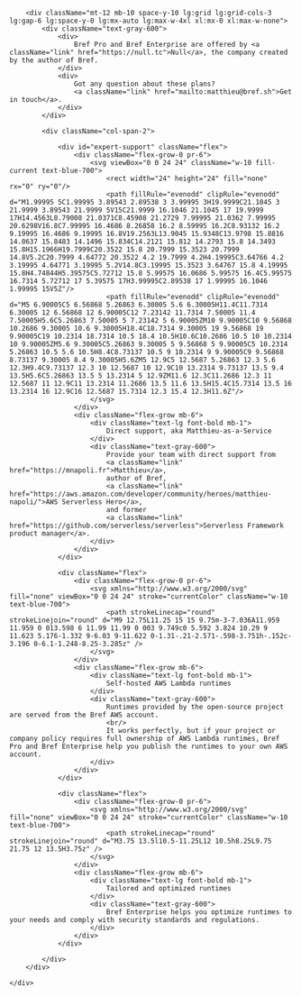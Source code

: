 
<div className="py-24 sm:py-32">
    <div className="mx-auto max-w-7xl px-6 lg:px-8">
        <Plans/>

        <div className="mt-12 mb-10 space-y-10 lg:grid lg:grid-cols-3 lg:gap-6 lg:space-y-0 lg:mx-auto lg:max-w-4xl xl:mx-0 xl:max-w-none">
            <div className="text-gray-600">
                <div>
                    Bref Pro and Bref Enterprise are offered by <a className="link" href="https://null.tc">Null</a>, the company created by the author of Bref.
                </div>
                <div>
                    Got any question about these plans?
                    <a className="link" href="mailto:matthieu@bref.sh">Get in touch</a>.
                </div>
            </div>

            <div className="col-span-2">

                <div id="expert-support" className="flex">
                    <div className="flex-grow-0 pr-6">
                        <svg viewBox="0 0 24 24" className="w-10 fill-current text-blue-700">
                            <rect width="24" height="24" fill="none" rx="0" ry="0"/>
                            <path fillRule="evenodd" clipRule="evenodd" d="M1.99995 5C1.99995 3.89543 2.89538 3 3.99995 3H19.9999C21.1045 3 21.9999 3.89543 21.9999 5V15C21.9999 16.1046 21.1045 17 19.9999 17H14.4563L8.79008 21.0371C8.45908 21.2729 7.99995 21.0362 7.99995 20.6298V16.8C7.99995 16.4686 8.26858 16.2 8.59995 16.2C8.93132 16.2 9.19995 16.4686 9.19995 16.8V19.2563L13.9045 15.9348C13.9798 15.8816 14.0637 15.8483 14.1496 15.834C14.2121 15.812 14.2793 15.8 14.3493 15.8H15.1966H19.7999C20.3522 15.8 20.7999 15.3523 20.7999 14.8V5.2C20.7999 4.64772 20.3522 4.2 19.7999 4.2H4.19995C3.64766 4.2 3.19995 4.64771 3.19995 5.2V14.8C3.19995 15.3523 3.64767 15.8 4.19995 15.8H4.74844H5.39575C5.72712 15.8 5.99575 16.0686 5.99575 16.4C5.99575 16.7314 5.72712 17 5.39575 17H3.99995C2.89538 17 1.99995 16.1046 1.99995 15V5Z"/>
                            <path fillRule="evenodd" clipRule="evenodd" d="M5 6.90005C5 6.56868 5.26863 6.30005 5.6 6.30005H11.4C11.7314 6.30005 12 6.56868 12 6.90005C12 7.23142 11.7314 7.50005 11.4 7.50005H5.6C5.26863 7.50005 5 7.23142 5 6.90005ZM10 9.90005C10 9.56868 10.2686 9.30005 10.6 9.30005H18.4C18.7314 9.30005 19 9.56868 19 9.90005C19 10.2314 18.7314 10.5 18.4 10.5H10.6C10.2686 10.5 10 10.2314 10 9.90005ZM5.6 9.30005C5.26863 9.30005 5 9.56868 5 9.90005C5 10.2314 5.26863 10.5 5.6 10.5H8.4C8.73137 10.5 9 10.2314 9 9.90005C9 9.56868 8.73137 9.30005 8.4 9.30005H5.6ZM5 12.9C5 12.5687 5.26863 12.3 5.6 12.3H9.4C9.73137 12.3 10 12.5687 10 12.9C10 13.2314 9.73137 13.5 9.4 13.5H5.6C5.26863 13.5 5 13.2314 5 12.9ZM11.6 12.3C11.2686 12.3 11 12.5687 11 12.9C11 13.2314 11.2686 13.5 11.6 13.5H15.4C15.7314 13.5 16 13.2314 16 12.9C16 12.5687 15.7314 12.3 15.4 12.3H11.6Z"/>
                        </svg>
                    </div>
                    <div className="flex-grow mb-6">
                        <div className="text-lg font-bold mb-1">
                            Direct support, aka Matthieu-as-a-Service
                        </div>
                        <div className="text-gray-600">
                            Provide your team with direct support from
                            <a className="link" href="https://mnapoli.fr">Matthieu</a>,
                            author of Bref,
                            <a className="link" href="https://aws.amazon.com/developer/community/heroes/matthieu-napoli/">AWS Serverless Hero</a>,
                            and former
                            <a className="link" href="https://github.com/serverless/serverless">Serverless Framework product manager</a>.
                        </div>
                    </div>
                </div>

                <div className="flex">
                    <div className="flex-grow-0 pr-6">
                        <svg xmlns="http://www.w3.org/2000/svg" fill="none" viewBox="0 0 24 24" stroke="currentColor" className="w-10 text-blue-700">
                            <path strokeLinecap="round" strokeLinejoin="round" d="M9 12.75L11.25 15 15 9.75m-3-7.036A11.959 11.959 0 013.598 6 11.99 11.99 0 003 9.749c0 5.592 3.824 10.29 9 11.623 5.176-1.332 9-6.03 9-11.622 0-1.31-.21-2.571-.598-3.751h-.152c-3.196 0-6.1-1.248-8.25-3.285z" />
                        </svg>
                    </div>
                    <div className="flex-grow mb-6">
                        <div className="text-lg font-bold mb-1">
                            Self-hosted AWS Lambda runtimes
                        </div>
                        <div className="text-gray-600">
                            Runtimes provided by the open-source project are served from the Bref AWS account.
                            <br/>
                            It works perfectly, but if your project or company policy requires full ownership of AWS Lambda runtimes, Bref Pro and Bref Enterprise help you publish the runtimes to your own AWS account.
                        </div>
                    </div>
                </div>

                <div className="flex">
                    <div className="flex-grow-0 pr-6">
                        <svg xmlns="http://www.w3.org/2000/svg" fill="none" viewBox="0 0 24 24" stroke="currentColor" className="w-10 text-blue-700">
                            <path strokeLinecap="round" strokeLinejoin="round" d="M3.75 13.5l10.5-11.25L12 10.5h8.25L9.75 21.75 12 13.5H3.75z" />
                        </svg>
                    </div>
                    <div className="flex-grow mb-6">
                        <div className="text-lg font-bold mb-1">
                            Tailored and optimized runtimes
                        </div>
                        <div className="text-gray-600">
                            Bref Enterprise helps you optimize runtimes to your needs and comply with security standards and regulations.
                        </div>
                    </div>
                </div>

            </div>
        </div>

    </div>
</div>
